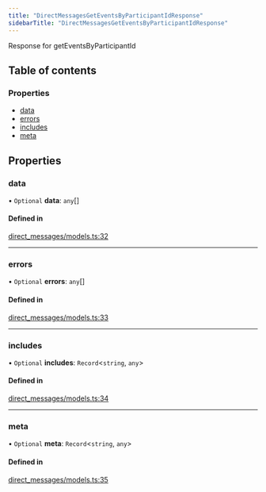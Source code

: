 ```yaml
---
title: "DirectMessagesGetEventsByParticipantIdResponse"
sidebarTitle: "DirectMessagesGetEventsByParticipantIdResponse"
---
```


Response for getEventsByParticipantId

## Table of contents

### Properties

- [data](/xdks/typescript/reference/interfaces/DirectMessagesGetEventsByParticipantIdResponse#data)
- [errors](/xdks/typescript/reference/interfaces/DirectMessagesGetEventsByParticipantIdResponse#errors)
- [includes](/xdks/typescript/reference/interfaces/DirectMessagesGetEventsByParticipantIdResponse#includes)
- [meta](/xdks/typescript/reference/interfaces/DirectMessagesGetEventsByParticipantIdResponse#meta)

## Properties

### data

• `Optional` **data**: `any`[]

#### Defined in

[direct_messages/models.ts:32](https://github.com/xdevplatform/xdk/blob/298ca9350d035e40e7c8ee0753c50052819a41e2/xdk/typescript/src/direct_messages/models.ts#L32)

___

### errors

• `Optional` **errors**: `any`[]

#### Defined in

[direct_messages/models.ts:33](https://github.com/xdevplatform/xdk/blob/298ca9350d035e40e7c8ee0753c50052819a41e2/xdk/typescript/src/direct_messages/models.ts#L33)

___

### includes

• `Optional` **includes**: `Record`\<`string`, `any`\>

#### Defined in

[direct_messages/models.ts:34](https://github.com/xdevplatform/xdk/blob/298ca9350d035e40e7c8ee0753c50052819a41e2/xdk/typescript/src/direct_messages/models.ts#L34)

___

### meta

• `Optional` **meta**: `Record`\<`string`, `any`\>

#### Defined in

[direct_messages/models.ts:35](https://github.com/xdevplatform/xdk/blob/298ca9350d035e40e7c8ee0753c50052819a41e2/xdk/typescript/src/direct_messages/models.ts#L35)
